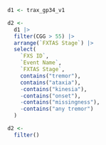```r
d1 <- trax_gp34_v1

d2 <-
  d1 |>
  filter(CGG > 55) |> 
  arrange(`FXTAS Stage`) |> 
  select(
    `FXS ID`,
    `Event Name`,
    `FXTAS Stage`,
    contains("tremor"),
    contains("ataxia"),
    -contains("kinesia"),
    -contains("onset"),
    -contains("missingness"),
    -contains("any tremor")
  )

d2 <- 
  filter()

```

